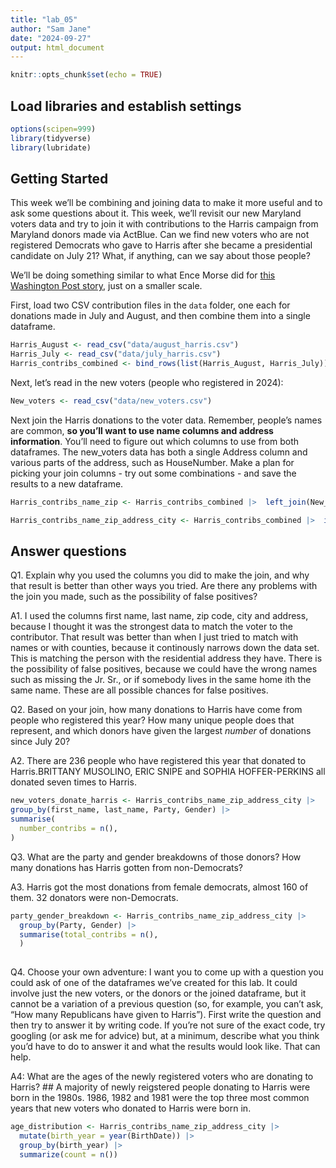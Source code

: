 ```yaml
---
title: "lab_05"
author: "Sam Jane"
date: "2024-09-27"
output: html_document
---
```


```r
knitr::opts_chunk$set(echo = TRUE)
```

## Load libraries and establish settings

```r
options(scipen=999)
library(tidyverse)
library(lubridate)
```

## Getting Started

This week we'll be combining and joining data to make it more useful and to ask some questions about it. This week, we'll revisit our new Maryland voters data and try to join it with contributions to the Harris campaign from Maryland donors made via ActBlue. Can we find new voters who are not registered Democrats who gave to Harris after she became a presidential candidate on July 21? What, if anything, can we say about those people?

We'll be doing something similar to what Ence Morse did for [this Washington Post story](https://www.washingtonpost.com/politics/2024/09/24/kamala-harris-younger-donors/?pwapi_token=eyJ0eXAiOiJKV1QiLCJhbGciOiJIUzI1NiJ9.eyJyZWFzb24iOiJnaWZ0IiwibmJmIjoxNzI3MzIzMjAwLCJpc3MiOiJzdWJzY3JpcHRpb25zIiwiZXhwIjoxNzI4NzA1NTk5LCJpYXQiOjE3MjczMjMyMDAsImp0aSI6ImIwYWMxNTk4LWMwMDgtNDE5Ny04MjAyLWVmMWNjZWFmYWZiMiIsInVybCI6Imh0dHBzOi8vd3d3Lndhc2hpbmd0b25wb3N0LmNvbS9wb2xpdGljcy8yMDI0LzA5LzI0L2thbWFsYS1oYXJyaXMteW91bmdlci1kb25vcnMvIn0.3-s0tBkMV7Y9DD21CBsKMlaliGlOKT2egCO-UFT735Y), just on a smaller scale.

First, load two CSV contribution files in the `data` folder, one each for donations made in July and August, and then combine them into a single dataframe.

```r
Harris_August <- read_csv("data/august_harris.csv") 
Harris_July <- read_csv("data/july_harris.csv")
Harris_contribs_combined <- bind_rows(list(Harris_August, Harris_July))
```

Next, let's read in the new voters (people who registered in 2024):

```r
New_voters <- read_csv("data/new_voters.csv") 
```

Next join the Harris donations to the voter data. Remember, people's names are common, __so you'll want to use name columns and address information__. You'll need to figure out which columns to use from both dataframes. The new_voters data has both a single Address column and various parts of the address, such as HouseNumber. Make a plan for picking your join columns - try out some combinations - and save the results to a new dataframe.

```r
Harris_contribs_name_zip <- Harris_contribs_combined |>  left_join(New_voters, join_by(last_name == LastName, first_name == FirstName, zip == ResidentialZip)) 
```

```r
Harris_contribs_name_zip_address_city <- Harris_contribs_combined |>  inner_join(New_voters, join_by(last_name == LastName, first_name == FirstName, zip == ResidentialZip, address_one == Address, city == ResidentialCity)) 
```

## Answer questions

Q1. Explain why you used the columns you did to make the join, and why that result is better than other ways you tried. Are there any problems with the join you made, such as the possibility of false positives?

A1. I used the columns first name, last name, zip code, city and address, because I thought it was the strongest data to match the voter to the contributor. That result was better than when I just tried to match with names or with counties, because it continously narrows down the data set. This is matching the person with the residential address they have. There is the possibility of false positives, because we could have the wrong names such as missing the Jr. Sr., or if somebody lives in the same home ith the same name. These are all possible chances for false positives.

Q2. Based on your join, how many donations to Harris have come from people who registered this year? How many unique people does that represent, and which donors have given the largest _number_ of donations since July 20? 

A2. There are 236 people who have registered this year that donated to Harris.BRITTANY
MUSOLINO, ERIC SNIPE and SOPHIA HOFFER-PERKINS all donated seven times to Harris.

```r
new_voters_donate_harris <- Harris_contribs_name_zip_address_city |>
group_by(first_name, last_name, Party, Gender) |>
summarise(
  number_contribs = n(),
) 
```

Q3. What are the party and gender breakdowns of those donors? How many donations has Harris gotten from non-Democrats?

A3. Harris got the most donations from female democrats, almost 160 of them. 32 donators were non-Democrats.

```r
party_gender_breakdown <- Harris_contribs_name_zip_address_city |>
  group_by(Party, Gender) |>
  summarise(total_contribs = n(),
  )
            
```

Q4. Choose your own adventure: I want you to come up with a question you could ask of one of the dataframes we've created for this lab. It could involve just the new voters, or the donors or the joined dataframe, but it cannot be a variation of a previous question (so, for example, you can't ask, "How many Republicans have given to Harris"). First write the question and then try to answer it by writing code. If you're not sure of the exact code, try googling (or ask me for advice) but, at a minimum, describe what you think you'd have to do to answer it and what the results would look like. That can help.

A4: What are the ages of the newly registered voters who are donating to Harris?
## A majority of newly reigstered people donating to Harris were born in the 1980s. 1986, 1982 and 1981 were the top three most common years that new voters who donated to Harris were born in.

```r
age_distribution <- Harris_contribs_name_zip_address_city |>
  mutate(birth_year = year(BirthDate)) |>
  group_by(birth_year) |>
  summarize(count = n())
```